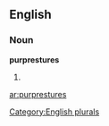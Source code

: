 ==English==

===Noun===
'''purprestures'''

# {{plural of|[[purpresture]]}}

[[Category:English plurals]]

[[ar:purprestures]]